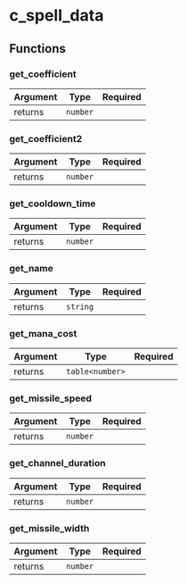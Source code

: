 # c_spell_data

## Functions

### get_coefficient

| Argument |   Type   | Required |
| :------- | :------: | -------: |
| returns  | `number` |          |

### get_coefficient2

| Argument |   Type   | Required |
| :------- | :------: | -------: |
| returns  | `number` |          |

### get_cooldown_time

| Argument |   Type   | Required |
| :------- | :------: | -------: |
| returns  | `number` |          |

### get_name

| Argument |   Type   | Required |
| :------- | :------: | -------: |
| returns  | `string` |          |

### get_mana_cost

| Argument |      Type       | Required |
| :------- | :-------------: | -------: |
| returns  | `table<number>` |          |

### get_missile_speed

| Argument |   Type   | Required |
| :------- | :------: | -------: |
| returns  | `number` |          |

### get_channel_duration

| Argument |   Type   | Required |
| :------- | :------: | -------: |
| returns  | `number` |          |

### get_missile_width

| Argument |   Type   | Required |
| :------- | :------: | -------: |
| returns  | `number` |          |
